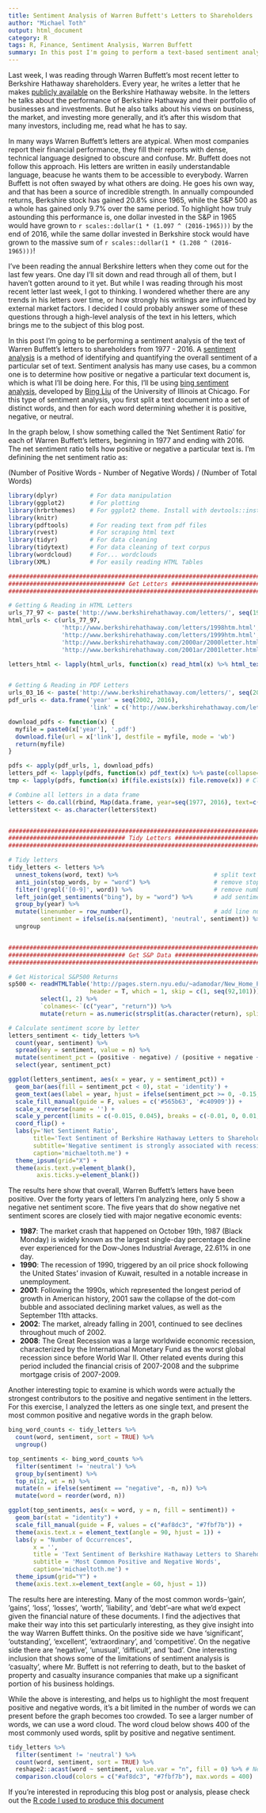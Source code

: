 ```yaml
---
title: Sentiment Analysis of Warren Buffett's Letters to Shareholders
author: "Michael Toth"
output: html_document
category: R
tags: R, Finance, Sentiment Analysis, Warren Buffett
summary: In this post I'm going to perform a text-based sentiment analysis of Warren Buffett's Berkshire Hathaway letters to shareholders from 1977 through 2016
---
```


Last week, I was reading through Warren Buffett's most recent letter to Berkshire Hathaway shareholders. Every year, he writes a letter that he makes [publicly available](http://www.berkshirehathaway.com/letters/letters.html) on the Berkshire Hathaway website. In the letters he talks about the performance of Berkshire Hathaway and their portfolio of businesses and investments. But he also talks about his views on business, the market, and investing more generally, and it's after this wisdom that many investors, including me, read what he has to say. 

In many ways Warren Buffett's letters are atypical. When most companies report their financial performance, they fill their reports with dense, technical language designed to obscure and confuse. Mr. Buffett does not follow this approach. His letters are written in easily understandable language, beacuse he wants them to be accessible to everybody. Warren Buffett is not often swayed by what others are doing. He goes his own way, and that has been a source of incredible strength. In annually compounded returns, Berkshire stock has gained 20.8% since 1965, while the S&P 500 as a whole has gained only 9.7% over the same period. To highlight how truly astounding this performance is, one dollar invested in the S&P in 1965 would have grown to `r scales::dollar(1 * (1.097 ^ (2016-1965)))` by the end of 2016, while the same dollar invested in Berkshire stock would have grown to the massive sum of `r scales::dollar(1 * (1.208 ^ (2016-1965)))`!

I've been reading the annual Berkshire letters when they come out for the last few years. One day I'll sit down and read through all of them, but I haven't gotten around to it yet. But while I was reading through his most recent letter last week, I got to thinking. I wondered whether there are any trends in his letters over time, or how strongly his writings are influenced by external market factors. I decided I could probably answer some of these questions through a high-level analysis of the text in his letters, which brings me to the subject of this blog post. 

In this post I'm going to be performing a sentiment analysis of the text of Warren Buffett's letters to shareholders from 1977 - 2016. A [sentiment analysis](https://en.wikipedia.org/wiki/Sentiment_analysis) is a method of identifying and quantifying the overall sentiment of a particular set of text. Sentiment analysis has many use cases, bu a common one is to determine how positive or negative a particular text document is, which is what I'll be doing here. For this, I'll be using [bing sentiment analysis](https://www.cs.uic.edu/~liub/FBS/sentiment-analysis.html), developed by [Bing Liu](https://www.cs.uic.edu/~liub/) of the University of Illinois at Chicago. For this type of sentiment analysis, you first split a text document into a set of distinct words, and then for each word determining whether it is positive, negative, or neutral.  

In the graph below, I show something called the 'Net Sentiment Ratio' for each of Warren Buffett's letters, beginning in 1977 and ending with 2016. The net sentiment ratio tells how positive or negative a particular text is. I'm definining the net sentiment ratio as: 

(Number of Positive Words - Number of Negative Words) / (Number of Total Words)


```r
library(dplyr)         # For data manipulation
library(ggplot2)       # For plotting
library(hrbrthemes)    # For ggplot2 theme. Install with devtools::install_github("hrbrmstr/hrbrthemes")
library(knitr)
library(pdftools)      # For reading text from pdf files
library(rvest)         # For scraping html text
library(tidyr)         # For data cleaning
library(tidytext)      # For data cleaning of text corpus
library(wordcloud)     # For... wordclouds
library(XML)           # For easily reading HTML Tables
```

```r
################################################################################
################################# Get Letters ##################################
################################################################################

# Getting & Reading in HTML Letters
urls_77_97 <- paste('http://www.berkshirehathaway.com/letters/', seq(1977, 1997), '.html', sep='')
html_urls <- c(urls_77_97,
               'http://www.berkshirehathaway.com/letters/1998htm.html',
               'http://www.berkshirehathaway.com/letters/1999htm.html',
               'http://www.berkshirehathaway.com/2000ar/2000letter.html',
               'http://www.berkshirehathaway.com/2001ar/2001letter.html')

letters_html <- lapply(html_urls, function(x) read_html(x) %>% html_text())


# Getting & Reading in PDF Letters
urls_03_16 <- paste('http://www.berkshirehathaway.com/letters/', seq(2003, 2016), 'ltr.pdf', sep = '')
pdf_urls <- data.frame('year' = seq(2002, 2016),
                       'link' = c('http://www.berkshirehathaway.com/letters/2002pdf.pdf', urls_03_16))

download_pdfs <- function(x) {
  myfile = paste0(x['year'], '.pdf')
  download.file(url = x['link'], destfile = myfile, mode = 'wb')
  return(myfile)
}

pdfs <- apply(pdf_urls, 1, download_pdfs)
letters_pdf <- lapply(pdfs, function(x) pdf_text(x) %>% paste(collapse=" "))
tmp <- lapply(pdfs, function(x) if(file.exists(x)) file.remove(x)) # Clean up directory

# Combine all letters in a data frame
letters <- do.call(rbind, Map(data.frame, year=seq(1977, 2016), text=c(letters_html, letters_pdf)))
letters$text <- as.character(letters$text)


################################################################################
################################# Tidy Letters #################################
################################################################################

# Tidy letters
tidy_letters <- letters %>% 
  unnest_tokens(word, text) %>%                           # split text into words
  anti_join(stop_words, by = "word") %>%                  # remove stop words
  filter(!grepl('[0-9]', word)) %>%                       # remove numbers
  left_join(get_sentiments("bing"), by = "word") %>%      # add sentiment scores to words
  group_by(year) %>% 
  mutate(linenumber = row_number(),                       # add line numbers
         sentiment = ifelse(is.na(sentiment), 'neutral', sentiment)) %>%
  ungroup


################################################################################
################################# Get S&P Data ################################# --
################################################################################

# Get Historical S&P500 Returns
sp500 <- readHTMLTable('http://pages.stern.nyu.edu/~adamodar/New_Home_Page/datafile/histretSP.html',
                       header = T, which = 1, skip = c(1, seq(92,101))) %>%
         select(1, 2) %>%
         `colnames<-`(c("year", "return")) %>%
         mutate(return = as.numeric(strsplit(as.character(return), split = '%')) / 100)
```


```r
# Calculate sentiment score by letter
letters_sentiment <- tidy_letters %>%  
  count(year, sentiment) %>%
  spread(key = sentiment, value = n) %>%
  mutate(sentiment_pct = (positive - negative) / (positive + negative + neutral)) %>%
  select(year, sentiment_pct)

ggplot(letters_sentiment, aes(x = year, y = sentiment_pct)) + 
  geom_bar(aes(fill = sentiment_pct < 0), stat = 'identity') + 
  geom_text(aes(label = year, hjust = ifelse(sentiment_pct >= 0, -0.15, 1.15)), vjust = 0.5) +
  scale_fill_manual(guide = F, values = c('#565b63', '#c40909')) +
  scale_x_reverse(name = '') +
  scale_y_percent(limits = c(-0.015, 0.045), breaks = c(-0.01, 0, 0.01, 0.02, 0.03, 0.04)) +
  coord_flip() +
  labs(y='Net Sentiment Ratio',
       title='Text Sentiment of Berkshire Hathaway Letters to Shareholders',
       subtitle='Negative sentiment is strongly associated with recession years',
       caption='michaeltoth.me') + 
  theme_ipsum(grid="X") +
  theme(axis.text.y=element_blank(),
        axis.ticks.y=element_blank())
```

The results here show that overall, Warren Buffett's letters have been positive. Over the forty years of letters I'm analyzing here, only 5 show a negative net sentiment score. The five years that do show negative net sentiment scores are closely tied with major negative economic events:

* **1987**: The market crash that happened on October 19th, 1987 (Black Monday) is widely known as the largest single-day percentage decline ever experienced for the Dow-Jones Industrial Average, 22.61% in one day.
* **1990**: The recession of 1990, triggered by an oil price shock following the United States' invasion of Kuwait, resulted in a notable increase in unemployment.
* **2001**: Following the 1990s, which represented the longest period of growth in American history, 2001 saw the collapse of the dot-com bubble and associated declining market values, as well as the September 11th attacks.
* **2002**: The market, already falling in 2001, continued to see declines throughout much of 2002.
* **2008**: The Great Recession was a large worldwide economic recession, characterized by the International Monetary Fund as the worst global recession since before World War II. Other related events during this period included the financial crisis of 2007-2008 and the subprime mortgage crisis of 2007-2009.


Another interesting topic to examine is which words were actually the strongest contributors to the positive and negative sentiment in the letters. For this exercise, I analyzed the letters as one single text, and present the most common positive and negative words in the graph below.

```r
bing_word_counts <- tidy_letters %>%
  count(word, sentiment, sort = TRUE) %>%
  ungroup()

top_sentiments <- bing_word_counts %>%
  filter(sentiment != 'neutral') %>%
  group_by(sentiment) %>%
  top_n(12, wt = n) %>%
  mutate(n = ifelse(sentiment == "negative", -n, n)) %>%
  mutate(word = reorder(word, n))

ggplot(top_sentiments, aes(x = word, y = n, fill = sentiment)) +
  geom_bar(stat = "identity") +
  scale_fill_manual(guide = F, values = c("#af8dc3", "#7fbf7b")) +
  theme(axis.text.x = element_text(angle = 90, hjust = 1)) +
  labs(y = "Number of Occurrences",
       x = '',
       title = 'Text Sentiment of Berkshire Hathaway Letters to Shareholders',
       subtitle = 'Most Common Positive and Negative Words',
       caption='michaeltoth.me') +
  theme_ipsum(grid="Y") +
  theme(axis.text.x=element_text(angle = 60, hjust = 1))
```

The results here are interesting. Many of the most common words--'gain', 'gains', 'loss', 'losses', 'worth', 'liability', and 'debt'--are what we'd expect given the financial nature of these documents. I find the adjectives that make their way into this set particularly interesting, as they give insight into the way Warren Buffett thinks. On the positive side we have 'significant', 'outstanding', 'excellent', 'extraordinary', and 'competitive'. On the negative side there are 'negative', 'unusual', 'difficult', and 'bad'. One interesting inclusion that shows some of the limitations of sentiment analysis is 'casualty', where Mr. Buffett is not referring to death, but to the basket of property and casualty insurance companies that make up a significant portion of his business holdings. 

While the above is interesting, and helps us to highlight the most frequent positive and negative words, it's a bit limited in the number of words we can present before the graph becomes too crowded. To see a larger number of words, we can use a word cloud. The word cloud below shows 400 of the most commonly used words, split by positive and negative sentiment. 

```r
tidy_letters %>%
  filter(sentiment != 'neutral') %>%
  count(word, sentiment, sort = TRUE) %>%
  reshape2::acast(word ~ sentiment, value.var = "n", fill = 0) %>% # Needed because acast returns a matrix, which comparison.cloud uses
  comparison.cloud(colors = c("#af8dc3", "#7fbf7b"), max.words = 400)
```

If you're interested in reproducing this blog post or analysis, please check out the [R code I used to produce this document](https://github.com/michaeltoth/michaeltoth/blob/master/content/berkshire_hathaway_sentiment.Rmd)
